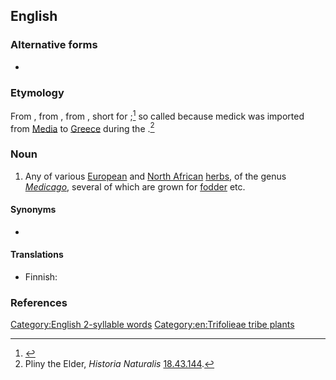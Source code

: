 ==English==

===Alternative forms===
* {{l|en|medic}}

===Etymology===
From {{inh|en|enm|medike}}, from {{der|en|la|mēdica}}, from {{der|en|grc|μηδίκη}}, short for {{m|grc|Μηδικὴ πόα||Median grass}};<ref>{{R:OED Online}}</ref> so called because medick was imported from [[Media]] to [[Greece]] during the {{w|Greco-Persian Wars}}.<ref>Pliny the Elder, ''Historia Naturalis'' [[s:la:Naturalis Historia/Liber XVIII#XLIII|18.43.144]].</ref>

===Noun===
{{wikipedia}}
{{en-noun}}

# Any of various [[European]] and [[North African]] [[herb]]s, of the genus ''[[Medicago]]'', several of which are grown for [[fodder]] etc.

====Synonyms====
* {{l|en|burclover}}

====Translations====
{{trans-top|plant of the genus ''Medicago''}}
* Finnish: {{t+|fi|mailanen}}
{{trans-mid}}
{{trans-bottom}}

===References===
<references/>

[[Category:English 2-syllable words]]
[[Category:en:Trifolieae tribe plants]]